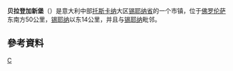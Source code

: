 {{Infobox CityIT |
  img_coa =  Castelnuovo_Berardenga-Stemma.png|
 img_coa_small=yes|
  official_name =Comune di Castelnuovo Berardenga |
  name = 贝拉登加新堡 |
  region = [[托斯卡纳|托斯卡纳]] |
  province = [[锡耶纳省|锡耶纳省]] |
  elevation_m = 351 |
  area_total_km2   = 177.0 |
  population_as_of  = 2004年<ref name="istat">All demographics and other statistics: Italian statistical institute [[Istat|Istat]].</ref> |
  population_total = 8013 |
  population_density_km2 = 45 |
  timezone          = [[欧洲中部时间|欧洲中部时间]], [[Coordinated_Universal_Time|UTC]]+1 |
  coordinates       = {{coord|43|20|50|N|11|30|15|E|type:city(8,013)_region:IT}}|
  frazioni          = |
  telephone         = 0577 |
  postalcode        = 53019 |
  gentilic          =  Castelnovini|
  saint             = |
  day               = 6月5日|
  mayor             = Roberto Bozzi|
  website           = [http://www.comune.castelnuovo-berardenga.si.it/ www.comune.castelnuovo-berardenga.si.it] |
  mapy = 11.5000 |
  mapx = 43.3500 |
}}
'''贝拉登加新堡'''（{{lang-it|Castelnuovo Berardenga}}）是意大利中部[[托斯卡纳|托斯卡纳]]大区[[锡耶纳省|锡耶纳省]]的一个市镇，位于[[佛罗伦萨|佛罗伦萨]]东南方50公里，[[锡耶纳|锡耶纳]]以东14公里，并且与[[锡耶纳|锡耶纳]]毗邻。

==參考資料==
{{Reflist}}

{{錫耶納省市鎮}}

[[Category:锡耶纳省市镇|C]]